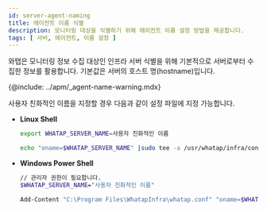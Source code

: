 ```yaml
---
id: server-agent-naming
title: 에이전트 이름 식별
description: 모니터링 대상을 식별하기 위해 에이전트 이름 설정 방법을 제공합니다.
tags: [ 서버, 에이전트, 이름 설정 ]
---
```


와탭은 모니터링 정보 수집 대상인 인프라 서버 식별을 위해 기본적으로 서버로부터 수집한 정보를 활용합니다. 기본값은 서버의 호스트 명(hostname)입니다.

{@include: ../apm/_agent-name-warning.mdx}

사용자 친화적인 이름을 지정할 경우 다음과 같이 설정 파일에 지정 가능합니다.

* **Linux Shell**

    ```bash title=SH
    export WHATAP_SERVER_NAME=사용자 친화적인 이름

    echo "oname=$WHATAP_SERVER_NAME" |sudo tee -a /usr/whatap/infra/conf/whatap.conf
    ```

* **Windows Power Shell** 

    ```bash title=SH
    // 관리자 권한이 필요합니다.
    $WHATAP_SERVER_NAME="사용자 친화적인 이름"

    Add-Content "C:\Program Files\WhatapInfra\whatap.conf" "oname=$WHATAP_SERVER_NAME"
    ```

